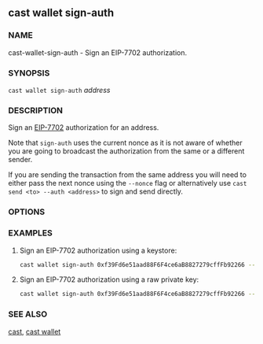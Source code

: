 
## cast wallet sign-auth

### NAME

cast-wallet-sign-auth - Sign an EIP-7702 authorization.

### SYNOPSIS

`cast wallet sign-auth` _address_

### DESCRIPTION

Sign an [EIP-7702](https://github.com/ethereum/EIPs/blob/master/EIPS/eip-7702.md) authorization for an address.

Note that `sign-auth` uses the current nonce as it is not aware of whether you are going to broadcast the authorization from the same or a different sender.

If you are sending the transaction from the same address you will need to either pass the next nonce using the `--nonce` flag or alternatively use `cast send <to> --auth <address>` to sign and send directly.

### OPTIONS

<WalletOptionsRaw />
<WalletOptionsKeystore />
<WalletOptionsHardware />
<CommonOptions />

### EXAMPLES

1. Sign an EIP-7702 authorization using a keystore:

   ```sh
   cast wallet sign-auth 0xf39Fd6e51aad88F6F4ce6aB8827279cffFb92266 --keystore keystore.json --interactive
   ```

2. Sign an EIP-7702 authorization using a raw private key:
   ```sh
   cast wallet sign-auth 0xf39Fd6e51aad88F6F4ce6aB8827279cffFb92266 --private-key $PRIV_KEY
   ```

### SEE ALSO

[cast](/reference/cast/cast.mdx), [cast wallet](/reference/cast/cast-wallet.mdx)
